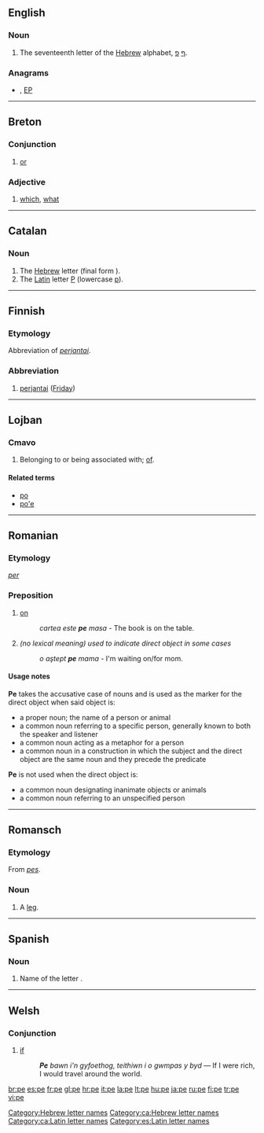 {{also|Appendix:Variations of "pe"}}
==English==

===Noun===
{{en-noun|pl=pes}}
{{rfv-inflection|pes}}

# The seventeenth letter of the [[Hebrew]] alphabet, [[ף]] [[פ]].

===Anagrams===
* {{alphagram|[[ep#English|ep]]}} , [[EP#English|EP]]

[[Category:Hebrew letter names]]

----

==Breton==

===Conjunction===
{{infl|br|conjunction}}

# [[or]]

===Adjective===
{{infl|br|adjective|interrogative adjective}}

# [[which]], [[what]]

----

==Catalan==

===Noun===
{{ca-noun|f}}
# The [[Appendix:Hebrew script|Hebrew]] letter [[פ|{{Hebr|פ}}]] (final form [[ף|{{Hebr|ף}}]]).
# The [[Appendix:Latin script|Latin]] letter [[P]] (lowercase [[p]]).

[[Category:ca:Hebrew letter names]]
[[Category:ca:Latin letter names]]

----

==Finnish==

===Etymology===
Abbreviation of ''[[perjantai]]''.

===Abbreviation===
{{infl|fi|abbreviation}}

# [[perjantai]] ([[Friday]])

----

==Lojban==

===Cmavo===
{{jbo-cmavo}}

# Belonging to or being associated with; [[of]].

====Related terms====
* [[po#Lojban|po]]
* [[po'e#Lojban|po'e]]

----

==Romanian==

===Etymology===
{{etyl|la|ro}} ''[[per]]''

===Preposition===
{{ro-prep|a}}

# [[on]]
#: ''cartea este '''pe''' masa'' - The book is on the table.
# ''(no lexical meaning) used to indicate direct object in some cases''
#: ''o aştept '''pe''' mama'' - I'm waiting on/for mom.

====Usage notes====
'''Pe''' takes the accusative case of nouns and is used as the marker for the direct object when said object is:
* a proper noun; the name of a person or animal
* a common noun referring to a specific person, generally known to both the speaker and listener
* a common noun acting as a metaphor for a person
* a common noun in a construction in which the subject and the direct object are the same noun and they precede the predicate

'''Pe''' is not used when the direct object is:
* a common noun designating inanimate objects or animals
* a common noun referring to an unspecified person

----

==Romansch==

===Etymology===
From {{etyl|la|rm}} ''[[pes]]''.

===Noun===
{{infl|roh|noun}}

# A [[leg]].

----

==Spanish==

===Noun===
{{es-noun-f}}

# Name of the letter {{term|p}}.

[[Category:es:Latin letter names]]

----

==Welsh==

===Conjunction===
{{infl|cy|conjunction}}
# [[if]] 
#: '''''Pe''' bawn i'n gyfoethog, teithiwn i o gwmpas y byd'' — If I were rich, I would travel around the world.

[[br:pe]]
[[es:pe]]
[[fr:pe]]
[[gl:pe]]
[[hr:pe]]
[[it:pe]]
[[la:pe]]
[[lt:pe]]
[[hu:pe]]
[[ja:pe]]
[[ru:pe]]
[[fi:pe]]
[[tr:pe]]
[[vi:pe]]